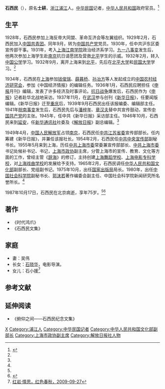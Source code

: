 '''石西民'''（{{bd|1912年||1987年|10月17日}}），原名'''士耕'''，[[浙江|浙江]][[浦江|浦江]]人。[[中华民国|中华民国]]记者，[[中华人民共和国|中华人民共和国]]政府官员。<ref name=sht>{{Cite web |url=http://www.shtong.gov.cn/newsite/node2/node4429/node4432/node70704/node70707/userobject1ai49377.html |title=石西民(1912～1987)，上海通，于2013-09-03查阅 |accessdate=2019-04-20 |archive-date=2019-04-20 |archive-url=https://web.archive.org/web/20190420080533/http://www.shtong.gov.cn/newsite/node2/node4429/node4432/node70704/node70707/userobject1ai49377.html |dead-url=no }}</ref>

==生平==
1928年，石西民参加上海反帝大同盟、革命互济会等左翼组织。1929年2月，石西民加入[[中国共青团|中国共青团]]。同年9月，转为[[中国共产党|中国共产党]]党员。1930年，任中共沪东区委宣传部干事。1931年，考入[[上海|上海]][[江南学院|江南学院]]政治经济系学习。[[九一八事变|九一八事变]]发生后，他两次参加上海学生赴[[南京|南京]]抗日请愿团及营救[[北平|北平]]学生的示威。1932年2月，转入[[中国公学|中国公学]]学习。1932年9月，离开上海来到[[北平|北平]]，先后在[[北平大学|北平大学]]和[[民国大学|民国大学]]学习。<ref name=sht/>

1934年，石西民在[[上海|上海]]参加[[钱俊瑞|钱俊瑞]]、[[薛暮桥|薛暮桥]]、[[孙冶方|孙冶方]]等人发起成立的[[中国农村经济研究会|中国农村经济研究会]]，参加《中国经济情报》的编辑任务。1936年1月，石西民应聘担任《[[申报|申报]]月刊》编辑，发表了许多经济及时事评论。[[抗日战争|抗日战争]]爆发后，石西民作为《[[申报|申报]]》记者赴华北战地采访。1937年11月，在[[武汉|武汉]]参与创刊《[[新华日报|新华日报]]》，任要闻版编辑。《新华日报》迁至[[重庆|重庆]]后，1939年9月石西民出任该报编委、编辑部主任。1941年[[皖南事变|皖南事变]]发生后，石西民先后与[[潘梓年|潘梓年]]、[[章汉夫|章汉夫]]替中共宣传鼓动，宣传[[中国共产党|中国共产党]]的主张。1945年，任中共《新华日报》采访部主任。1946年10月，石西民来到[[延安|延安]]，任[[新华通讯社|新华通讯社]]社委及《[[解放日报|解放日报]]》副总编辑。<ref name=sht/>

1949年4月，[[中国人民解放军|中国人民解放军]]占领[[南京|南京]]，石西民任[[中共江苏省委|中共江苏省委]]宣传部部长。任内筹建《新华日报》，并兼任该报社长。1954年2月，石西民任[[中共中央宣传部|中共中央宣传部]]副秘书长。1955年5月来到上海，历任[[中共上海市委|中共上海市委]]常委兼宣传部部长、[[中共上海市委|中共上海市委]]书记处候补书记、书记，[[上海市政协|上海市政协]]副主席，分管上海市的宣传、教育、文化等方面的工作，曾经主管《[[辞海|辞海]]》的修订，主持创建[[上海舞蹈学校|上海舞蹈学校]]、[[上海电影专科学校|上海电影专科学校]]，对[[上海戏曲学校|上海戏曲学校]]的发展给予支持。1965年2月，石西民调任[[中华人民共和国文化部|中华人民共和国文化部]]副部长、党组副书记。1975年10月，出任[[中华人民共和国新闻出版总署|国家出版局]]局长。1980年，出任[[中国社会科学院|中国社会科学院]]副秘书长、[[郭沫若|郭沫若]]著作编委会副主任、中国社会科学院新闻研究所名誉所长。<ref name=sht/>

1987年10月17日，石西民在北京病逝，享年75岁。<ref name=sht/><ref>{{Cite web |url=http://news.xinmin.cn/rollnews/2012/12/04/17473145.html |title=石西民的最后一篇文章，新民网，2012-12-04 |accessdate=2013-09-03 |archive-date=2016-03-04 |archive-url=https://web.archive.org/web/20160304203703/http://news.xinmin.cn/rollnews/2012/12/04/17473145.html |dead-url=no }}</ref>

==著作==
*《时代鸿爪》
*《石西民文集》

==家庭==
*妻：吴伟
*长女：[[石晓华|石晓华]]，电影导演。
*女儿：石小援<ref>[http://www.redsa.com.cn/hycq/l9ndsq/ljndsq_wz/200909/t20090927_3635318.htm 红岩·情思，红色春秋，2009-09-27]{{dead link|date=2018年4月 |bot=InternetArchiveBot |fix-attempted=yes }}</ref>

==参考文献==
{{reflist}}

==延伸阅读==
*《俯仰之间——石西民纪念文集》

{{DEFAULTSORT:Shi石}}
[[Category:石姓|X]]
[[Category:浦江人|Category:浦江人]]
[[Category:中华民国记者|Category:中华民国记者]]
[[Category:中华人民共和国文化部副部长|Category:中华人民共和国文化部副部长]]
[[Category:上海市政协副主席|Category:上海市政协副主席]]
[[Category:解放日报社人物|Category:解放日报社人物]]